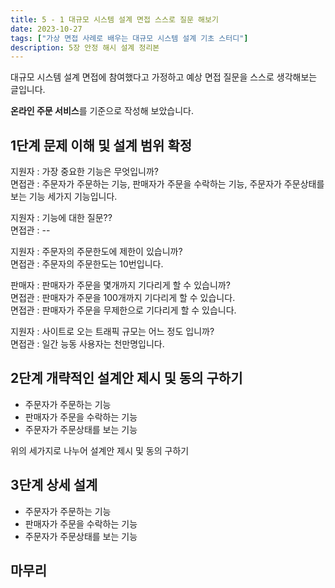 ```yaml
---
title: 5 - 1 대규모 시스템 설계 면접 스스로 질문 해보기
date: 2023-10-27
tags: ["가상 면접 사례로 배우는 대규모 시스템 설계 기초 스터디"]
description: 5장 안정 해시 설계 정리본
---
```


대규모 시스템 설계 면접에 참여했다고 가정하고 예상 면접 질문을 스스로 생각해보는 글입니다.

**온라인 주문 서비스**를 기준으로 작성해 보았습니다.

## 1단계 문제 이해 및 설계 범위 확정

지원자 : 가장 중요한 기능은 무엇입니까?  
면접관 : 주문자가 주문하는 기능, 판매자가 주문을 수락하는 기능, 주문자가 주문상태를 보는 기능 세가지 기능입니다.

지원자 : 기능에 대한 질문??  
면접관 : --

지원자 : 주문자의 주문한도에 제한이 있습니까?  
면접관 : 주문자의 주문한도는 10번입니다.

판매자 : 판매자가 주문을 몇개까지 기다리게 할 수 있습니까?  
면접관 : 판매자가 주문을 100개까지 기다리게 할 수 있습니다.  
면접관 : 판매자가 주문을 무제한으로 기다리게 할 수 있습니다.

지원자 : 사이트로 오는 트래픽 규모는 어느 정도 입니까?  
면접관 : 일간 능동 사용자는 천만명입니다.

## 2단계 개략적인 설계안 제시 및 동의 구하기

- 주문자가 주문하는 기능
- 판매자가 주문을 수락하는 기능
- 주문자가 주문상태를 보는 기능

위의 세가지로 나누어 설계안 제시 및 동의 구하기

## 3단계 상세 설계

- 주문자가 주문하는 기능
- 판매자가 주문을 수락하는 기능
- 주문자가 주문상태를 보는 기능

## 마무리

